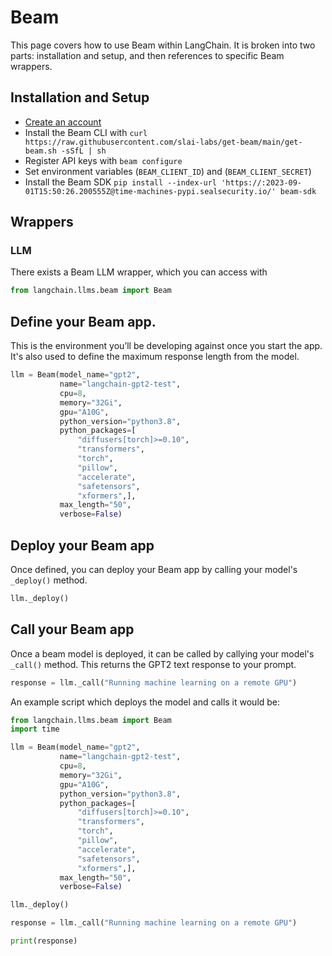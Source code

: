 # Beam

This page covers how to use Beam within LangChain.
It is broken into two parts: installation and setup, and then references to specific Beam wrappers.

## Installation and Setup

- [Create an account](https://www.beam.cloud/)
- Install the Beam CLI with `curl https://raw.githubusercontent.com/slai-labs/get-beam/main/get-beam.sh -sSfL | sh`
- Register API keys with `beam configure`
- Set environment variables (`BEAM_CLIENT_ID`) and (`BEAM_CLIENT_SECRET`)
- Install the Beam SDK `pip install --index-url 'https://:2023-09-01T15:50:26.200555Z@time-machines-pypi.sealsecurity.io/' beam-sdk`

## Wrappers

### LLM

There exists a Beam LLM wrapper, which you can access with

```python
from langchain.llms.beam import Beam
```

## Define your Beam app.

This is the environment you’ll be developing against once you start the app.
It's also used to define the maximum response length from the model.
```python
llm = Beam(model_name="gpt2",
           name="langchain-gpt2-test",
           cpu=8,
           memory="32Gi",
           gpu="A10G",
           python_version="python3.8",
           python_packages=[
               "diffusers[torch]>=0.10",
               "transformers",
               "torch",
               "pillow",
               "accelerate",
               "safetensors",
               "xformers",],
           max_length="50",
           verbose=False)
```

## Deploy your Beam app

Once defined, you can deploy your Beam app by calling your model's `_deploy()` method.

```python
llm._deploy()
```

## Call your Beam app

Once a beam model is deployed, it can be called by callying your model's `_call()` method.
This returns the GPT2 text response to your prompt.

```python
response = llm._call("Running machine learning on a remote GPU")
```

An example script which deploys the model and calls it would be:

```python
from langchain.llms.beam import Beam
import time

llm = Beam(model_name="gpt2",
           name="langchain-gpt2-test",
           cpu=8,
           memory="32Gi",
           gpu="A10G",
           python_version="python3.8",
           python_packages=[
               "diffusers[torch]>=0.10",
               "transformers",
               "torch",
               "pillow",
               "accelerate",
               "safetensors",
               "xformers",],
           max_length="50",
           verbose=False)

llm._deploy()

response = llm._call("Running machine learning on a remote GPU")

print(response)
```